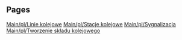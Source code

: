 
== Pages ==
[[Main/pl/Linie kolejowe]]
[[Main/pl/Stacje kolejowe]]
[[Main/pl/Sygnalizacja]]
[[Main/pl/Tworzenie składu kolejowego]]
